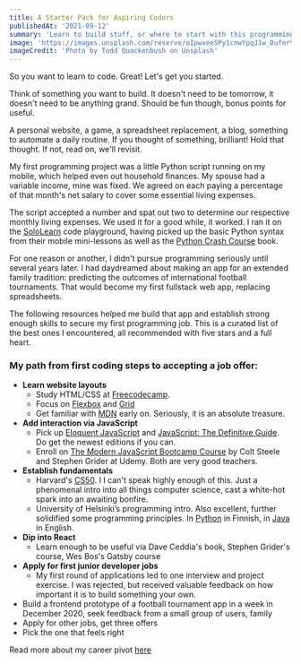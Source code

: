 ```yaml
---
title: A Starter Pack for Aspiring Coders
publishedAt: '2021-09-12'
summary: 'Learn to build stuff, or where to start with this programming lark?'
image: 'https://images.unsplash.com/reserve/oIpwxeeSPy1cnwYpqJ1w_Dufer%20Collateral%20test.jpg?ixlib=rb-1.2.1&ixid=MnwxMjA3fDB8MHxwaG90by1wYWdlfHx8fGVufDB8fHx8&auto=format&fit=crop&w=1516&q=80'
imageCredit: 'Photo by Todd Quackenbush on Unsplash'
---
```


So you want to learn to code. Great! Let's get you started.

Think of something you want to build. It doesn't need to be tomorrow, it doesn't need to be anything grand. Should be fun though, bonus points for useful.

A personal website, a game, a spreadsheet replacement, a blog, something to automate a daily routine. If you thought of something, brilliant! Hold that thought.
If not, read on, we'll revisit.

My first programming project was a little Python script running on my mobile, which helped even out household finances. My spouse had a variable income, mine was fixed.
We agreed on each paying a percentage of that month's net salary to cover some essential living expenses.

The script accepted a number and spat out two to determine our respective monthly living expenses. We used it for a good while, it worked. I ran it on the [SoloLearn](https://www.sololearn.com) code playground, having picked up the basic Python syntax from their mobile mini-lessons as well as the [Python Crash Course](https://nostarch.com/pythoncrashcourse2e) book.

For one reason or another, I didn't pursue programming seriously until several years later. I had daydreamed about making an app for an extended family tradition: predicting the outcomes of international football tournaments. That would become my first fullstack web app, replacing spreadsheets.

The following resources helped me build that app and establish strong enough skills to secure my first programming job. This is a curated list of the best ones I encountered, all recommended with five stars and a full heart.

### My path from first coding steps to accepting a job offer:

- **Learn website layouts**
  - Study HTML/CSS at [Freecodecamp](https://www.freecodecamp.org/).
  - Focus on [Flexbox](https://flexboxfroggy.com/) and [Grid](https://cssgridgarden.com/)
  - Get familiar with [MDN](https://developer.mozilla.org/en-US/docs/Learn) early on. Seriously, it is an absolute treasure.
- **Add interaction via JavaScript**
  - Pick up [Eloquent JavaScript](https://eloquentjavascript.net/) and [JavaScript: The Definitive Guide](https://www.oreilly.com/library/view/javascript-the-definitive/9781491952016/). Do get the newest editions if you can.
  - Enroll on [The Modern JavaScript Bootcamp Course](https://www.udemy.com/course/javascript-beginners-complete-tutorial/) by Colt Steele and Stephen Grider at Udemy. Both are very good teachers.
- **Establish fundamentals**
  - Harvard's [CS50](https://cs50.harvard.edu/x/2021/). I I can't speak highly enough of this. Just a phenomenal intro into all things computer science, cast a white-hot spark into an awaiting bonfire.
  - University of Helsinki’s programming intro. Also excellent, further solidified some programming principles. In [Python](https://ohjelmointi-21.mooc.fi/) in Finnish, in [Java](https://java-programming.mooc.fi/) in English.
- **Dip into React**
  - Learn enough to be useful via Dave Ceddia's book, Stephen Grider's course, Wes Bos's Gatsby course
- **Apply for first junior developer jobs**
  - My first round of applications led to one interview and project exercise. I was rejected, but received valuable feedback on how important it is to build something your own.
- Build a frontend prototype of a football tournament app in a week in December 2020, seek feedback from a small group of users, family
- Apply for other jobs, get three offers
- Pick the one that feels right

Read more about my career pivot [here](/blog/crossing-over-to-tech)
